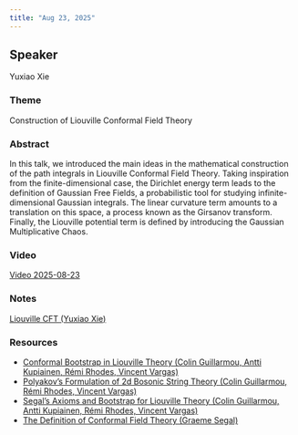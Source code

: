 ```yaml
---
title: "Aug 23, 2025"
---
```


## Speaker
Yuxiao Xie

### Theme
Construction of Liouville Conformal Field Theory

### Abstract
In this talk, we introduced the main ideas in the mathematical construction of the path integrals in Liouville Conformal Field Theory. Taking inspiration from the finite-dimensional case, the Dirichlet energy term leads to the definition of Gaussian Free Fields, a probabilistic tool for studying infinite-dimensional Gaussian integrals. The linear curvature term amounts to a translation on this space, a process known as the Girsanov transform. Finally, the Liouville potential term is defined by introducing the Gaussian Multiplicative Chaos.

### Video
[Video 2025-08-23](https://drive.google.com/file/d/1E00GQFyKS17Vm04mdVdpnvOwSsGR7ibg/view?usp=sharing)

### Notes
[Liouville CFT (Yuxiao Xie)](https://drive.google.com/file/d/18IwIJYOcsTcX4_xij8CqLke7W4td8iVt/view?usp=sharing)

### Resources
- [Conformal Bootstrap in Liouville Theory (Colin Guillarmou, Antti Kupiainen, Rémi Rhodes, Vincent Vargas)](https://drive.google.com/file/d/1vheGuD8brKtqigmLz_BM-SZSNQQeu0OO/view?usp=sharing)
- [Polyakov's Formulation of 2d Bosonic String Theory (Colin Guillarmou, Rémi Rhodes, Vincent Vargas)](https://drive.google.com/file/d/1dNlm1rQrlTWqGUl216rVMBHmdl856Lud/view?usp=sharing)
- [Segal's Axioms and Bootstrap for Liouville Theory (Colin Guillarmou, Antti Kupiainen, Rémi Rhodes, Vincent Vargas)](https://drive.google.com/file/d/1YTVFJfruQg5zJr2vPYVW4hpYdPGzIpZc/view?usp=sharing)
- [The Definition of Conformal Field Theory (Graeme Segal)](https://drive.google.com/file/d/10kr-cPy_YQlxTw8-ukLy8hctiAkN-P-D/view?usp=sharing)